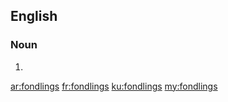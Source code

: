 ==English==

===Noun===
{{head|en|noun plural form}}

# {{plural of|fondling|lang=en}}

[[ar:fondlings]]
[[fr:fondlings]]
[[ku:fondlings]]
[[my:fondlings]]